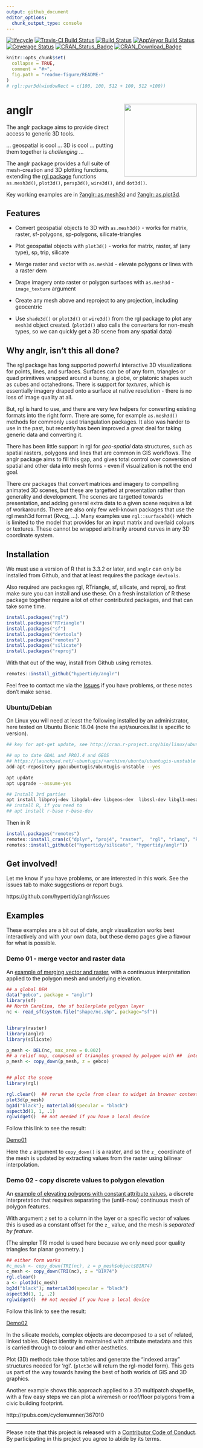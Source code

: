 ```yaml
---
output: github_document
editor_options: 
  chunk_output_type: console
---
```


[![lifecycle](https://img.shields.io/badge/lifecycle-maturing-blue.svg)](https://www.tidyverse.org/lifecycle/#maturing)
[![Travis-CI Build Status](http://badges.herokuapp.com/travis/hypertidy/anglr?branch=master&env=BUILD_NAME=trusty_release&label=linux)](https://travis-ci.org/hypertidy/anglr)
[![Build Status](http://badges.herokuapp.com/travis/hypertidy/anglr?branch=master&env=BUILD_NAME=osx_release&label=osx)](https://travis-ci.org/hypertidy/anglr) 
[![AppVeyor Build Status](https://ci.appveyor.com/api/projects/status/github/hypertidy/anglr?branch=master&svg=true)](https://ci.appveyor.com/project/mdsumner/anglr)
[![Coverage Status](https://img.shields.io/codecov/c/github/hypertidy/anglr/master.svg)](https://codecov.io/github/hypertidy/anglr?branch=master)
[![CRAN_Status_Badge](http://www.r-pkg.org/badges/version/anglr)](https://cran.r-project.org/package=anglr)
[![CRAN_Download_Badge](http://cranlogs.r-pkg.org/badges/anglr)](https://cran.r-project.org/package=anglr)

<!-- README.md is generated from README.Rmd. Please edit that file -->

```r
knitr::opts_chunk$set(
  collapse = TRUE,
  comment = "#>",
  fig.path = "readme-figure/README-"
)
# rgl::par3d(windowRect = c(100, 100, 512 + 100, 512 +100))
```

# anglr  <img src="data-raw/anglr-logo.png" align="right"  height="192" />

The anglr package aims to provide direct access to generic 3D tools. 

... geospatial is cool ... 3D is cool ... putting them together is  *challenging*  ...

The anglr package provides a full suite of mesh-creation and 3D plotting functions, extending
the [rgl package](https://CRAN.r-project.org/package=rgl) functions `as.mesh3d()`, `plot3d()`, `persp3d()`, `wire3d()`, and `dot3d()`. 

Key working examples are in  [?anglr::as.mesh3d](https://hypertidy.github.io/anglr/reference/as.mesh3d.html) and [?anglr::as.plot3d](https://hypertidy.github.io/anglr/reference/plot3d.html). 

## Features 


* Convert geospatial objects to 3D with `as.mesh3d()` - works for matrix, raster, sf-polygons, sp-polygons, silicate-triangles

* Plot geospatial objects with `plot3d()` - works for matrix, raster, sf (any type), sp, trip, silicate

* Merge raster and vector with `as.mesh3d` - elevate polygons or lines with a raster dem

* Drape imagery onto raster or polygon surfaces with `as.mesh3d` - `image_texture` argument

* Create any mesh above and reproject to any projection, including geocentric

* Use `shade3d()` or `plot3d()` or `wire3d()` from the rgl package to plot any `mesh3d` object created. (`plot3d()` also calls the converters for non-mesh types, so we can quickly get a 3D scene from any spatial data)


## Why anglr, isn't this all done?

The rgl package has long supported powerful interactive 3D visualizations for points, lines, and surfaces. Surfaces can be of any form, triangles or quad primitives wrapped around a bunny, a globe, or platonic shapes such as cubes and octahedrons. There is support for *textures*, which is essentially imagery draped onto a surface at native resolution - there is no loss of image quality at all. 

But, rgl is hard to use, and there are very few helpers for converting existing formats into the right form. There are some, for example `as.mesh3d()` methods for commonly used triangulation packages. It also was harder to use in the past, but recently has been improved a great deal for taking generic data and converting it. 

There has been little support in rgl for *geo-spatial* data structures, such as spatial rasters, polygons and lines that are common in GIS workflows. The anglr package aims to fill this gap, and gives total
control over conversion of spatial and other data into mesh forms - even if visualization is not the end goal.

There *are* packages that convert matrices and imagery to compelling animated 3D scenes, but these are targetted at presentation rather than generality and development. The scenes are targetted towards presentation, and adding general extra data to a given scene requires a lot of workarounds. There are also only few well-known packages that use the rgl mesh3d format (Rvcg, ...). Many examples use `rgl::surface3d()` which is limited to the model that provides for an input matrix and overlaid colours or textures. These cannot be wrapped arbitrarily around curves in any 3D coordinate system. 

## Installation

We must use a version of R that is 3.3.2 or later, and `anglr` can only be installed from Github, and that at least requires the package `devtools`. 

Also required are packages rgl, RTriangle, sf, silicate, and reproj, so first make sure you can install and use these. On a fresh installation of R these package together require a lot of other contributed packages, and that can take some time. 

```r
install.packages("rgl")
install.packages("RTriangle")
install.packages("sf")
install.packages("devtools")
install.packages("remotes")
install.packages("silicate")
install.packages("reproj")
```


With that out of the way, install from Github using remotes. 

```r
remotes::install_github("hypertidy/anglr")
```

Feel free to contact me via the [Issues](https://github.com/hypertidy/anglr/issues/) if you have problems, or these notes don't make sense. 


### Ubuntu/Debian

On Linux you will need at least the following installed by an administrator, here
tested on Ubuntu Bionic 18.04 (note the apt/sources.list is specific to version). 

```bash
## key for apt-get update, see http://cran.r-project.org/bin/linux/ubuntu/README

## up to date GDAL and PROJ.4 and GEOS
## https://launchpad.net/~ubuntugis/+archive/ubuntu/ubuntugis-unstable
add-apt-repository ppa:ubuntugis/ubuntugis-unstable --yes

apt update 
apt upgrade --assume-yes

## Install 3rd parties
apt install libproj-dev libgdal-dev libgeos-dev  libssl-dev libgl1-mesa-dev libglu1-mesa-dev libudunits2-dev
## install R, if you need to
## apt install r-base r-base-dev 
```

Then in R

```R
install.packages("remotes")
remotes::install_cran(c("dplyr", "proj4", "raster",  "rgl", "rlang", "RTriangle", "tibble", "viridis", "reproj"))
remotes::install_github(c("hypertidy/silicate", "hypertidy/anglr"))
```

## Get involved!

Let me know if you have problems, or are interested in this work. See the issues tab to make suggestions or report bugs. 

https://github.com/hypertidy/anglr/issues



## Examples

These examples are a bit out of date, anglr visualization works best interactively and with your own data, but these demo pages give a flavour for what is possible. 

### Demo 01 - merge vector and raster data

An [example of merging vector and raster](https://hypertidy.github.io/anglr-demos/demo01.html), with a continuous interpretation applied to the polygon mesh and underlying elevation. 

```r
## a global DEM
data("gebco", package = "anglr")
library(sf)
## North Carolina, the sf boilerplate polygon layer
nc <- read_sf(system.file("shape/nc.shp", package="sf"))


library(raster)
library(anglr) 
library(silicate)

p_mesh <- DEL(nc, max_area = 0.002)
## a relief map, composed of triangles grouped by polygon with ##  interpolated raster elevation 
p_mesh <- copy_down(p_mesh, z = gebco)


## plot the scene
library(rgl)

rgl.clear()  ## rerun the cycle from clear to widget in browser contexts 
plot3d(p_mesh) 
bg3d("black"); material3d(specular = "black")
aspect3d(1, 1, .1)
rglwidget()  ## not needed if you have a local device
```


Follow this link to see the result: 

[Demo01](https://hypertidy.github.io/anglr-demos/demo01.html)


Here the `z` argument to `copy_down()` is a raster, and so the `z_` coordinate of the mesh is updated by extracting values from the raster using bilinear interpolation. 



### Demo 02 - copy discrete values to polygon elevation

An [example of elevating polygons with constant attribute values](https://hypertidy.github.io/anglr-demos/demo02.html), a discrete interpretation that requires separating the (until-now) continuous mesh of polygon features. 

With argument `z` set to a column in the layer or a specific vector of values this is used as a constant offset for the `z_` value, and the mesh is *separated by feature*. 


(The simpler TRI model is used here because we only need poor quality triangles for planar geometry. )

```r

## either form works
#c_mesh <- copy_down(TRI(nc), z = p_mesh$object$BIR74)
c_mesh <- copy_down(TRI(nc), z = "BIR74")
rgl.clear()
a <- plot3d(c_mesh) 
bg3d("black"); material3d(specular = "black")
aspect3d(1, 1, .2)
rglwidget()  ## not needed if you have a local device

```

Follow this link to see the result: 

[Demo02](https://hypertidy.github.io/anglr-demos/demo02.html)

In the silicate models, complex objects are decomposed to a set of related, linked tables. Object identity is maintained with attribute metadata and this is carried through to colour and other aesthetics.  

Plot (3D) methods take those tables and generate the "indexed array" structures needed for 'rgl'. (`plot3d` will return the rgl-model form). This gets us part of the way towards having the best of both worlds of GIS and 3D graphics.


Another example shows this approach applied to a 3D multipatch shapefile, with a few easy steps we can plot a wiremesh or roof/floor polygons from a civic building footprint. 

http://rpubs.com/cyclemumner/367010


---

Please note that this project is released with a [Contributor Code of Conduct](https://github.com/hypertidy/anglr/blob/master/CONDUCT.md). By participating in this project you agree to abide by its terms.


